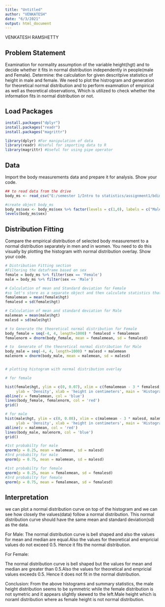 ```yaml
---
title: "Untitled"
author: "VENKATESH"
date: "6/3/2021"
output: html_document
---
```





 VENKATESH RAMSHETTY 

## Problem Statement
 Examination for normality assumption of the variable height(hgt) 
and to decide whether it fits in normal distribution independently in people(male and Female).
Determine: the calculation for given descritpive statistics of height in male and female. 
We need to plot the histrogram and generation for theoretical normal distribution and to perform examnation of
empirical as well as theoretical observations, Which is utilized to check whether the information fits in normal distribution or not.


## Load Packages

```r
install.packages("dplyr")
install.packages("readr")
install.packages("magrittr")

library(dplyr) #For manipulation of data
library(readr) #Useful for importing data to R
library(magrittr) #Useful for using pipe operator

```

## Data

Import the body measurements data and prepare it for analysis. Show your code.


```r

## to read data from the drive 
body_ms <- read_csv("E:/semester 1/Intro to statistics/assignment1/bdims.csv")

#create object body_ms
body_ms$sex <- body_ms$sex %>% factor(levels = c(1,0), labels = c("Male", "Female"))
levels(body_ms$sex)

```




## Distribution Fitting

Compare the empirical distribution of selected body measurement to a normal distribution separately in men and in women. You need to do this visually by plotting the histogram with normal distribution overlay. Show your code.


```r
# Distribution Fitting section
#Filtering the dataframe based on sex
female = body_ms %>% filter(sex == 'Female')
male = body_ms %>% filter(sex == 'Male')

# Calculation of mean and Standard deviation for Female
#so let's store as a separate object and then calculate statistics that will be referenced later.
femalemean = mean(female$hgt)
femalesd = sd(female$hgt)

# Calculation of mean and standard deviation for Male
malemean = mean(male$hgt)
malesd = sd(male$hgt)

# to Generate the theoretical normal distribution for Female
body_female = seq(-4, 4, length=1000) * femalesd + femalemean
femalenorm = dnorm(body_female, mean = femalemean, sd = femalesd)

# to  Generate of the theoretical normal distribution for Male
body_male = seq(-4, 4, length=1000) * malesd + malemean
malenorm = dnorm(body_male, mean = malemean, sd = malesd)


# plotting histogram with normal distribution overlay

# for female

hist(female$hgt, ylim = c(0, 0.07), xlim = c(femalemean - 3 * femalesd, femalemean + 3 * femalesd), 
     ylab = 'Density', xlab = 'height in centimeters', main = 'Histogram of Female Height distribution', probability = TRUE)
abline(v = femalemean, col = 'blue')
lines(body_female, femalenorm, col = 'red')
grid()
```

```r
# for male
hist(male$hgt, ylim = c(0, 0.08), xlim = c(malemean - 3 * malesd, malemean + 3 * malesd), 
     ylab = 'Density', xlab = 'height in centimeters', main = 'Histogram of male Height distribution', probability = TRUE)
abline(v = malemean, col = 'red')
lines(body_male, malenorm, col = 'blue')
grid()
```

```r
#1st probabilty for male
qnorm(p = 0.25, mean = malemean, sd = malesd)
#3rd probabilty for male
qnorm(p = 0.75, mean = malemean, sd = malesd)

#1st probabilty for female
qnorm(p = 0.25, mean = femalemean, sd = femalesd)
#3rd probabilty for female
qnorm(p = 0.75, mean = femalemean, sd = femalesd)

```



## Interpretation

we can plot a normal distribution curve on top of the histogram and we can see how closely the values(data) 
follow a normal distribution. 
This normal distribution curve should have the same mean and standard deviation(sd) as the data.

For Male:
  The normal distribution curve is bell shaped and also the values for mean and median are equal.Also the values for theoretical and empricial values do not exceed 0.5. Hence it fits the normal distribution.

For Female:
  
  The normal distribution curve is bell shaped but the values for mean and median are greater than 0.5.Also the values for theoretical and empricial values exceeds 0.5. Hence it does not fit in the normal distribution.
  
Conclusion:
From the above histograms and summary statistics, the male height distribution seems to be symmetric
while the female distribution is not symetric and it appears slightly skewed to the left.Male height which is noraml distribution where as female height is not normal distribution.
